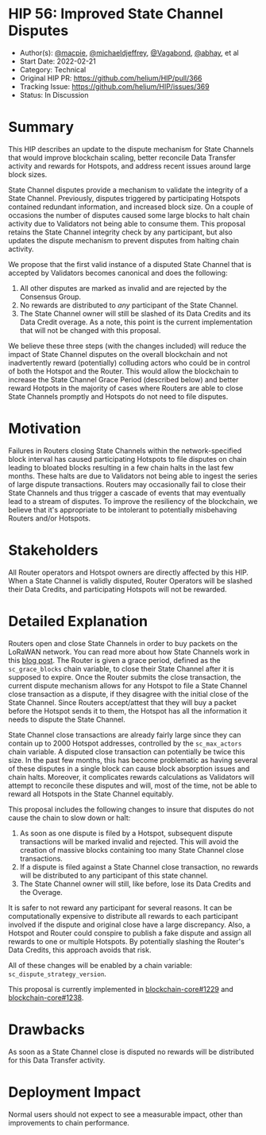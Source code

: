 # HIP 56: Improved State Channel Disputes

- Author(s): [@macpie](https://github.com/macpie),
  [@michaeldjeffrey](https://github.com/michaeldjeffrey), [@Vagabond](https://github.com/Vagabond),
  [@abhay](https://github.com/abhay), et al
- Start Date: 2022-02-21
- Category: Technical
- Original HIP PR: <https://github.com/helium/HIP/pull/366>
- Tracking Issue: <https://github.com/helium/HIP/issues/369>
- Status: In Discussion

# Summary

This HIP describes an update to the dispute mechanism for State Channels that would improve
blockchain scaling, better reconcile Data Transfer activity and rewards for Hotspots, and address
recent issues around large block sizes.

State Channel disputes provide a mechanism to validate the integrity of a State Channel. Previously,
disputes triggered by participating Hotspots contained redundant information, and increased block
size. On a couple of occasions the number of disputes caused some large blocks to halt chain
activity due to Validators not being able to consume them. This proposal retains the State Channel
integrity check by any participant, but also updates the dispute mechanism to prevent disputes from
halting chain activity.

We propose that the first valid instance of a disputed State Channel that is accepted by Validators
becomes canonical and does the following:

1. All other disputes are marked as invalid and are rejected by the Consensus Group.
2. No rewards are distributed to _any_ participant of the State Channel.
3. The State Channel owner will still be slashed of its Data Credits and its Data Credit overage. As
   a note, this point is the current implementation that will not be changed with this proposal.

We believe these three steps (with the changes included) will reduce the impact of State Channel
disputes on the overall blockchain and not inadvertently reward (potentially) colluding actors who
could be in control of both the Hotspot and the Router. This would allow the blockchain to increase
the State Channel Grace Period (described below) and better reward Hotpots in the majority of cases
where Routers are able to close State Channels promptly and Hotspots do not need to file disputes.

# Motivation

Failures in Routers closing State Channels within the network-specified block interval has caused
participating Hotspots to file disputes on chain leading to bloated blocks resulting in a few chain
halts in the last few months. These halts are due to Validators not being able to ingest the series
of large dispute transactions. Routers may occasionally fail to close their State Channels and thus
trigger a cascade of events that may eventually lead to a stream of disputes. To improve the
resiliency of the blockchain, we believe that it's appropriate to be intolerant to potentially
misbehaving Routers and/or Hotspots.

# Stakeholders

All Router operators and Hotspot owners are directly affected by this HIP. When a State Channel is
validly disputed, Router Operators will be slashed their Data Credits, and participating Hotspots
will not be rewarded.

# Detailed Explanation

Routers open and close State Channels in order to buy packets on the LoRaWAN network. You can read
more about how State Channels work in this [blog post][blog]. The Router is given a grace period,
defined as the `sc_grace_blocks` chain variable, to close their State Channel after it is supposed
to expire. Once the Router submits the close transaction, the current dispute mechanism allows for
any Hotspot to file a State Channel close transaction as a dispute, if they disagree with the
initial close of the State Channel. Since Routers accept/attest that they will buy a packet before
the Hotspot sends it to them, the Hotspot has all the information it needs to dispute the State
Channel.

State Channel close transactions are already fairly large since they can contain up to 2000 Hotspot
addresses, controlled by the `sc_max_actors` chain variable. A disputed close transaction can
potentially be twice this size. In the past few months, this has become problematic as having
several of these disputes in a single block can cause block absorption issues and chain halts.
Moreover, it complicates rewards calculations as Validators will attempt to reconcile these disputes
and will, most of the time, not be able to reward all Hotspots in the State Channel equitably.

This proposal includes the following changes to insure that disputes do not cause the chain to slow
down or halt:

1. As soon as one dispute is filed by a Hotspot, subsequent dispute transactions will be marked
   invalid and rejected. This will avoid the creation of massive blocks containing too many State
   Channel close transactions.
2. If a dispute is filed against a State Channel close transaction, no rewards will be distributed
   to any participant of this state channel.
3. The State Channel owner will still, like before, lose its Data Credits and the Overage.

It is safer to not reward any participant for several reasons. It can be computationally expensive
to distribute all rewards to each participant involved if the dispute and original close have a
large discrepancy. Also, a Hotspot and Router could conspire to publish a fake dispute and assign
all rewards to one or multiple Hotspots. By potentially slashing the Router's Data Credits, this
approach avoids that risk.

All of these changes will be enabled by a chain variable: `sc_dispute_strategy_version`.

This proposal is currently implemented in [blockchain-core#1229][core-1229] and
[blockchain-core#1238][core-1238].

# Drawbacks

As soon as a State Channel close is disputed no rewards will be distributed for this Data Transfer
activity.

# Deployment Impact

Normal users should not expect to see a measurable impact, other than improvements to chain
performance.

[blog]: https://blog.helium.com/helium-state-channels-383ade2368d0
[core-1229]: https://github.com/helium/blockchain-core/pull/1229
[core-1238]: https://github.com/helium/blockchain-core/pull/1238
